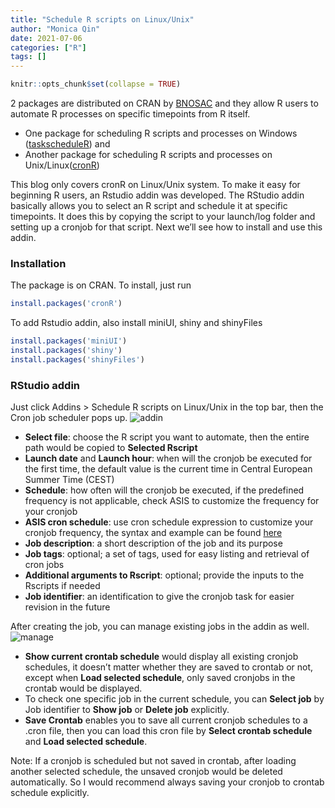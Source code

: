 ```yaml
---
title: "Schedule R scripts on Linux/Unix"
author: "Monica Qin"
date: 2021-07-06
categories: ["R"]
tags: []
---
```


```r
knitr::opts_chunk$set(collapse = TRUE)
```

2 packages are distributed on CRAN by [BNOSAC](http://www.bnosac.be) and they allow R users to automate R processes on specific timepoints from R itself.

* One package for scheduling R scripts and processes on Windows ([taskscheduleR](https://cran.r-project.org/web/packages/taskscheduleR/index.html)) and
* Another package for scheduling R scripts and processes on Unix/Linux([cronR](https://cran.r-project.org/web/packages/cronR/index.html))

This blog only covers cronR on Linux/Unix system. To make it easy for beginning R users, an Rstudio addin was developed. The RStudio addin basically allows you to select an R script and schedule it at specific timepoints. It does this by copying the script to your launch/log folder and setting up a cronjob for that script. Next we'll see how to install and use this addin.

### Installation
The package is on CRAN. To install, just run
```r
install.packages('cronR')
```
To add Rstudio addin, also install miniUI, shiny and shinyFiles 
```r
install.packages('miniUI')
install.packages('shiny')
install.packages('shinyFiles')
```

### RStudio addin
Just click Addins > Schedule R scripts on Linux/Unix in the top bar, then the Cron job scheduler pops up.
 ![addin](/PengyanQin/my-blogdown/public/images/post1_addin.png)

- __Select file__: choose the R script you want to automate, then the entire path would be copied to __Selected Rscript__
- __Launch date__ and __Launch hour__: when will the cronjob be executed for the first time, the default value is the current time in Central European Summer Time (CEST)
- __Schedule__: how often will the cronjob be executed, if the predefined frequency is not applicable, check ASIS to customize the frequency for your cronjob
- __ASIS cron schedule__: use cron schedule expression to customize your cronjob frequency, the syntax and example can be found [here](https://crontab.guru/)
- __Job description__: a short description of the job and its purpose
- __Job tags__: optional; a set of tags, used for easy listing and retrieval of cron jobs
- __Additional arguments to Rscript__: optional; provide the inputs to the Rscripts if needed
- __Job identifier__: an identification to give the cronjob task for easier revision in the future

After creating the job, you can manage existing jobs in the addin as well.
  ![manage](/PengyanQin/my-blogdown/public/images/post2_manage.png)

- __Show current crontab schedule__ would display all existing cronjob schedules, it doesn't matter whether they are saved to crontab or not, except when __Load selected schedule__, only saved cronjobs in the crontab would be displayed.
- To check one specific job in the current schedule, you can __Select job__ by Job identifier to __Show job__ or __Delete job__ explicitly. 
- __Save Crontab__ enables you to save all current cronjob schedules to a .cron file, then you can load this cron file by __Select crontab schedule__ and __Load selected schedule__.

Note: If a cronjob is scheduled but not saved in crontab, after loading another selected schedule, the unsaved cronjob would be deleted automatically. So I would recommend always saving your cronjob to crontab schedule explicitly.
